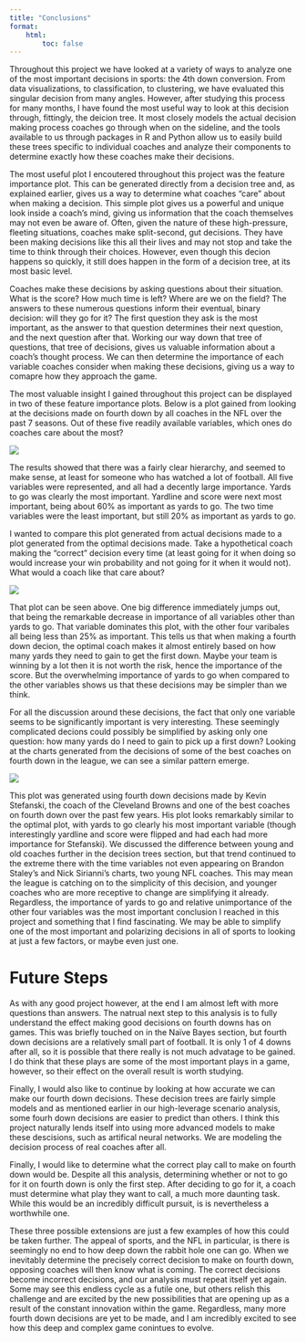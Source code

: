 ```yaml
---
title: "Conclusions"
format:
    html:
        toc: false
---
```


Throughout this project we have looked at a variety of ways to analyze one of the most important decisions in sports: the 4th down conversion. From data visualizations, to classification, to clustering, we have evaluated this singular decision from many angles. However, after studying this process for many months, I have found the most useful way to look at this decision through, fittingly, the deicion tree. It most closely models the actual decision making process coaches go through when on the sideline, and the tools available to us through packages in R and Python allow us to easily build these trees specific to individual coaches and analyze their components to determine exactly how these coaches make their decisions. 

The most useful plot I encoutered throughout this project was the feature importance plot. This can be generated directly from a decision tree and, as explained earlier, gives us a way to determine what coaches "care" about when making a decision. This simple plot gives us a powerful and unique look inside a coach's mind, giving us information that the coach themselves may not even be aware of. Often, given the nature of these high-pressure, fleeting situations, coaches make split-second, gut decisions. They have been making decisions like this all their lives and may not stop and take the time to think through their choices. However, even though this decion happens so quickly, it still does happen in the form of a decision tree, at its most basic level. 

Coaches make these decisions by asking questions about their situation. What is the score? How much time is left? Where are we on the field? The answers to these numerous questions inform their eventual, binary decision: will they go for it? The first question they ask is the most important, as the answer to that question determines their next question, and the next question after that. Working our way down that tree of questions, that tree of decisions, gives us valuable information about a coach's thought process. We can then determine the importance of each variable coaches consider when making these decisions, giving us a way to comapre how they approach the game.

The most valuable insight I gained throughout this project can be displayed in two of these feature importance plots. Below is a plot gained from looking at the decisions made on fourth down by all coaches in the NFL over the past 7 seasons. Out of these five readily available variables, which ones do coaches care about the most?

![](images/all_tree.png)

The results showed that there was a fairly clear hierarchy, and seemed to make sense, at least for someone who has watched a lot of football. All five variables were represented, and all had a decently large importance. Yards to go was clearly the most important. Yardline and score were next most important, being about 60% as important as yards to go. The two time variables were the least important, but still 20% as important as yards to go. 

I wanted to compare this plot generated from actual decisions made to a plot generated from the optimal decisions made. Take a hypothetical coach making the "correct" decision every time (at least going for it when doing so would increase your win probability and not going for it when it would not). What would a coach like that care about?

![](images/best_tree.png)

That plot can be seen above. One big difference immediately jumps out, that being the remarkable decrease in importance of all variables other than yards to go. That variable dominates this plot, with the other four varibales all being less than 25% as important. This tells us that when making a fourth down decion, the optimal coach makes it almost entirely based on how many yards they need to gain to get the first down. Maybe your team is winning by a lot then it is not worth the risk, hence the importance of the score. But the overwhelming importance of yards to go when compared to the other variables shows us that these decisions may be simpler than we think.

For all the discussion around these decisions, the fact that only one variable seems to be significantly important is very interesting. These seemingly complicated decions could possibly be simplified by asking only one question: how many yards do I need to gain to pick up a first down? Looking at the charts generated from the decisions of some of the best coaches on fourth down in the league, we can see a similar pattern emerge. 

![](images/stefanski_tree.png)

This plot was generated using fourth down decisions made by Kevin Stefanski, the coach of the Cleveland Browns and one of the best coaches on fourth down over the past few years. His plot looks remarkably similar to the optimal plot, with yards to go clearly his most important variable (though interestingly yardline and score were flipped and had each had more importance for Stefanski). We discussed the difference between young and old coaches further in the decision trees section, but that trend continued to the extreme there with the time variables not even appearing on Brandon Staley's and Nick Sirianni's charts, two young NFL coaches. This may mean the league is catching on to the simplicity of this decision, and younger coaches who are more receptive to change are simplifying it already. Regardless, the importance of yards to go and relative unimportance of the other four variables was the most important conclusion I reached in this project and something that I find fascinating. We may be able to simplify one of the most important and polarizing decisions in all of sports to looking at just a few factors, or maybe even just one.

# Future Steps

As with any good project however, at the end I am almost left with more questions than answers. The natrual next step to this analysis is to fully understand the effect making good decisions on fourth downs has on games. This was briefly touched on in the Naïve Bayes section, but fourth down decisions are a relatively small part of football. It is only 1 of 4 downs after all, so it is possible that there really is not much advatage to be gained. I do think that these plays are some of the most important plays in a game, however, so their effect on the overall result is worth studying.

Finally, I would also like to continue by looking at how accurate we can make our fourth down decisions. These decision trees are fairly simple models and as mentioned earlier in our high-leverage scenario analysis, some fourh down decisions are easier to predict than others. I think this project naturally lends itself into using more advanced models to make these descisions, such as artifical neural networks. We are modeling the decision process of real coaches after all. 

Finally, I would like to determine what the correct play call to make on fourth down would be. Despite all this analysis, determining whether or not to go for it on fourth down is only the first step. After deciding to go for it, a coach must determine what play they want to call, a much more daunting task. While this would be an incredibly difficult pursuit, is is nevertheless a worthwhile one.

These three possible extensions are just a few examples of how this could be taken further. The appeal of sports, and the NFL in particular, is there is seemingly no end to how deep down the rabbit hole one can go. When we inevitably determine the precisely correct decision to make on fourth down, opposing coaches will then know what is coming. The correct decisions become incorrect decisions, and our analysis must repeat itself yet again. Some may see this endless cycle as a futile one, but others relish this challenge and are excited by the new possibilities that are opening up as a result of the constant innovation within the game. Regardless, many more fourth down decisions are yet to be made, and I am incredibly excited to see how this deep and complex game conintues to evolve. 